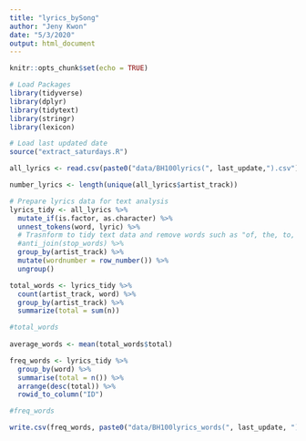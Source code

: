 ```yaml
---
title: "lyrics_bySong"
author: "Jeny Kwon"
date: "5/3/2020"
output: html_document
---
```


```r
knitr::opts_chunk$set(echo = TRUE)

# Load Packages
library(tidyverse)
library(dplyr)
library(tidytext)
library(stringr)
library(lexicon)

# Load last updated date
source("extract_saturdays.R")
```

```r
all_lyrics <- read.csv(paste0("data/BH100lyrics(", last_update,").csv"))
```

```r
number_lyrics <- length(unique(all_lyrics$artist_track))

# Prepare lyrics data for text analysis
lyrics_tidy <- all_lyrics %>% 
  mutate_if(is.factor, as.character) %>% 
  unnest_tokens(word, lyric) %>% 
  # Trasnform to tidy text data and remove words such as "of, the, to, in"
  #anti_join(stop_words) %>% 
  group_by(artist_track) %>% 
  mutate(wordnumber = row_number()) %>% 
  ungroup()
```

```r
total_words <- lyrics_tidy %>% 
  count(artist_track, word) %>% 
  group_by(artist_track) %>% 
  summarize(total = sum(n))

#total_words
  
average_words <- mean(total_words$total)
```

```r
freq_words <- lyrics_tidy %>% 
  group_by(word) %>% 
  summarise(total = n()) %>% 
  arrange(desc(total)) %>% 
  rowid_to_column("ID")

#freq_words
```

```r
write.csv(freq_words, paste0("data/BH100lyrics_words(", last_update, ").csv"), row.names = FALSE)
```


